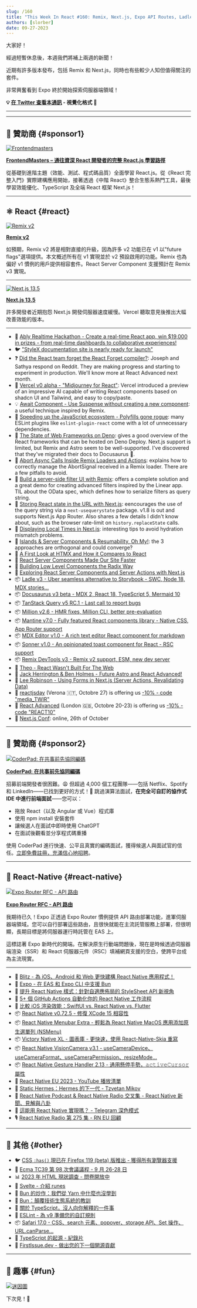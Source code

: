 ```yaml
---
slug: /160
title: "This Week In React #160: Remix, Next.js, Expo API Routes, Ladle, MDXEditor, Sonner, Docusaurus, AbortController, Query String, Menubar, VisionCamera, Victory Native XL, Bun, ESLint, TC39..."
authors: [slorber]
date: 09-27-2023
---
```


大家好！

經過短暫休息後，本週我們將補上兩週的新聞！

近期有許多版本發布，包括 Remix 和 Next.js，同時也有些較少人知但值得關注的套件。

非常興奮看到 Expo 終於開始探索伺服器端領域！

<!-- truncate -->

**💡 [在 Twitter 查看本通訊](https://slo.im/thread) - 視覺化格式 🎨**

---


<Support />

---

## 💸 贊助商 {#sponsor1}

[![Frontendmasters](/emails/issues/158/frontendmasters.jpg)](https://frontendmasters.com/learn/react/?utm_source=newsletter&utm_medium=thisweekinreact&utm_campaign=reactpath)

**[FrontendMasters – 通往資深 React 開發者的完整 React.js 學習路徑](https://frontendmasters.com/learn/react/?utm_source=newsletter&utm_medium=thisweekinreact&utm_campaign=reactpath)**

從基礎到進階主題（效能、測試、程式碼品質）全面學習 React.js。從《React 完整入門》實際建構應用開始，接著透過《中階 React》整合生態系熱門工具，最後學習效能優化、TypeScript 及全端 React 框架 Next.js！

---

## ⚛️ React {#react}

[![Remix v2](/emails/issues/160/remix-v2.jpg)](https://remix.run/blog/remix-v2)

[**Remix v2**](https://remix.run/blog/remix-v2)

如預期，Remix v2 將是相對直接的升級，因為許多 v2 功能已在 v1 以"future flags"選項提供。本文概述所有在 v1 實現並於 v2 預設啟用的功能。Remix 也為偏好 v1 慣例的用戶提供相容套件。React Server Component 支援預計在 Remix v3 實現。

---

[![Next.js 13.5](/emails/issues/160/next-13.5.jpg)](https://nextjs.org/blog/next-13-5)

[**Next.js 13.5**](https://nextjs.org/blog/next-13-5)

許多開發者近期抱怨 Next.js 開發伺服器速度緩慢。Vercel 聽取意見後推出大幅改善效能的版本。

---

- 💸 [Ably Realtime Hackathon - Create a real-time React app, win $19,000 in prizes - from real-time dashboards to collaborative experiences!](https://ably.devpost.com/?utm_campaign=23-hackathon&utm_source=thisweekinreact&utm_medium=referral)
- 🐦 ["StyleX documentation site is nearly ready for launch"](https://twitter.com/naman34/status/1703576411330810282)
- ❓ [Did the React team forget the React Forget compiler?](https://www.reddit.com/r/reactjs/comments/16nnh4z/did_the_react_team_forget_the_react_forget/): Joseph and Sathya respond on Reddit. They are making progress and starting to experiment in production. We'll know more at React Advanced next month.
- 👀 [Vercel v0 alpha - "Midjourney for React"](https://v0.dev/): Vercel introduced a preview of an impressive AI capable of writing React components based on shadcn UI and Tailwind, and easy to copy/paste.
- 💡 [Await Component - Use Suspense without creating a new component](https://buildui.com/recipes/await-component): a useful technique inspired by Remix.
- 📜 [Speeding up the JavaScript ecosystem - Polyfills gone rogue](https://marvinh.dev/blog/speeding-up-javascript-ecosystem-part-6/): many ESLint plugins like `eslint-plugin-react` come with a lot of unnecessary dependencies.
- 📜 [The State of Web Frameworks on Deno](https://deno.com/blog/web-frameworks-on-deno): gives a good overview of the React frameworks that can be hosted on Deno Deploy. Next.js support is limited, but Remix and Astro seem to be well-supported. I've discovered that they've migrated their docs to Docusaurus 🥲.
- 📜 [Abort Async Calls Inside Remix Loaders and Actions](https://sergiodxa.com/tutorials/abort-async-calls-inside-remix-loaders-and-actions): explains how to correctly manage the AbortSignal received in a Remix loader. There are a few pitfalls to avoid.
- 📜 [Build a server-side filter UI with Remix](https://www.jacobparis.com/content/remix-filter-bar): offers a complete solution and a great demo for creating advanced filters inspired by the Linear app. TIL about the OData spec, which defines how to serialize filters as query string.
- 📜 [Storing React state in the URL with Next.js](https://francoisbest.com/posts/2023/storing-react-state-in-the-url-with-nextjs): eencourages the use of the query string via a `next-usequerystate` package. v1.8 is out and supports Next.js App Router. Also shares a few details I didn't know about, such as the browser rate-limit on `history.replaceState` calls.
- 📜 [Displaying Local Times in Next.js](https://francoisbest.com/posts/2023/displaying-local-times-in-nextjs): interesting tips to avoid hydration mismatch problems.
- 📜 [Islands & Server Components & Resumability, Oh My!](https://dev.to/this-is-learning/islands-server-components-resumability-oh-my-319d): the 3 approaches are orthogonal and could converge?
- 📜 [A First Look at HTMX and How it Compares to React](https://www.builder.io/blog/htmx-vs-react)
- 📜 [React Server Components Made Our Site Faster](https://frigade.com/blog/bundle-size-reduction-with-rsc-and-frigade)
- 📜 [Building Low Level Components the Radix Way](https://alexkondov.com/building-low-level-components-the-radix-way/)
- 📜 [Exploring React Server Components and Server Actions with Next.js](https://www.antstack.com/blog/exploring-react-server-components-and-server-actions-with-next-js/)
- 📦 [Ladle v3 - Uber seamless alternative to Storybook - SWC, Node 18, MDX stories...](https://ladle.dev/blog/ladle-v3/)
- 📦 [Docusaurus v3 beta - MDX 2, React 18, TypeScript 5, Mermaid 10](https://github.com/facebook/docusaurus/discussions/9312)
- 📦 [TanStack Query v5 RC.1 - Last call to report bugs](https://github.com/TanStack/query/releases/tag/v5.0.0-rc.1)
- 📦 [Million v2.6 - HMR fixes, Million CLI, better pre-evaluation](https://github.com/aidenybai/million/releases/tag/v2.6.0)
- 📦 [Mantine v7.0 - Fully featured React components library - Native CSS, App Router support](https://mantine.dev/changelog/7-0-0/)
- 📦 [MDX Editor v1.0 - A rich text editor React component for markdown](https://github.com/mdx-editor/editor)
- 📦 [Sonner v1.0 - An opinionated toast component for React - RSC support](https://sonner.emilkowal.ski/)
- 📦 [Remix DevTools v3 - Remix v2 support, ESM, new dev server](https://github.com/Code-Forge-Net/Remix-Dev-Tools/releases/tag/v3.0.0)
- 🎥 [Theo - React Wasn't Built For The Web](https://www.youtube.com/watch?v=Y12sGu8-qFE&t=2s)
- 🎥 [Jack Herrington & Ben Holmes - Future Astro and React Advanced!](https://www.youtube.com/watch?v=sbiuZj2s5fs)
- 🎥 [Lee Robinson - Using Forms in Next.js (Server Actions, Revalidating Data)](https://www.youtube.com/watch?v=dDpZfOQBMaU)
- 👥 [reactjsday](https://2023.reactjsday.it/) (Verona 🇮🇹, Octobre 27) is offering us [\-10% - code "media_TWIR"](https://ti.to/grusp/reactjsday-2023/discount/media_TWIR)
- 👥 [React Advanced](https://reactadvanced.com/?utm_source=email&utm_medium=thisweekinreact) (London 🇬🇧, Octobre 20-23) is offering us [\-10% - code "REACT10"](https://ti.to/gitnation/react-advanced-london-2023/discount/REACT10)
- 👥 [Next.js Conf](https://nextjs.org/conf): online, 26th of October

<SubscribeFormEmbed placement="middle" />

---

## 💸 贊助商 {#sponsor2}

[![CoderPad: 在共事前先協同編碼](/emails/issues/154/coderpad.png)](https://coderpad.io/?utm_medium=3pmedia&utm_source=ThisWeekInReact&utm_campaign=23-Q3-3PMedia-ThisWeekInReact-ACQ-All-Global-Newsletter)

[**CoderPad: 在共事前先協同編碼**](https://coderpad.io/?utm_medium=3pmedia&utm_source=ThisWeekInReact&utm_campaign=23-Q3-3PMedia-ThisWeekInReact-ACQ-All-Global-Newsletter)

招募前端開發者很困難。😩 但超過 4,000 個工程團隊——包括 Netflix、Spotify 和 LinkedIn——已找到更好的方式！🤠 跳過演算法面試，**在完全可自訂的協作式 IDE 中進行前端面試**——您可以：

- 拖放 React（以及 Angular 或 Vue）程式庫
- 使用 npm install 安裝套件
- 讓候選人在面試中即時使用 ChatGPT
- 在面試後觀看並分享程式碼重播

使用 CoderPad 進行快速、公平且真實的編碼面試，獲得候選人與面試官的信任。[立即免費註冊，充滿信心地招聘](https://coderpad.io/?utm_medium=3pmedia&utm_source=ThisWeekInReact&utm_campaign=23-Q3-3PMedia-ThisWeekInReact-ACQ-All-Global-Newsletter)。

---

## 📱 React-Native {#react-native}

[![Expo Router RFC - API 路由](/emails/issues/160/expo-api-routes.jpg)](https://blog.expo.dev/rfc-api-routes-cce5a3b9f25d)

[**Expo Router RFC - API 路由**](https://blog.expo.dev/rfc-api-routes-cce5a3b9f25d)

我期待已久！Expo 正透過 Expo Router 慣例提供 API 路由部署功能，進軍伺服器端領域。您可以自行部署這些路由，且很快就能在主流託管服務上部署，但很明顯，長期目標是將伺服器運行時託管在 EAS 上。

這標誌著 Expo 新時代的開端。在解決原生行動端問題後，現在是時候透過伺服器端渲染（SSR）和 React 伺服器元件（RSC）填補網頁支援的空白，使跨平台成為主流現實。

---

- 💸 [Blitz - 為 iOS、Android 和 Web 更快建構 React Native 應用程式！](https://www.blitz-rn.com/)
- 👀 [Expo - 在 EAS 和 Expo CLI 中支援 Bun](https://expo.dev/changelog/2023/09-25-eas-bun-support)
- 📜 [提升 React Native 樣式：針對自適應佈局的 StyleSheet API 新視角](https://www.reactnativecrossroads.com/posts/level-up-react-native-styles)
- 📜 [5+ 個 GitHub Actions 自動化你的 React Native 工作流程](https://elazizi.com/posts/5-github-actions-to-automate-your-react-native-workflow/)
- 📜 [比較 iOS 渲染效能：SwiftUI vs. React Native vs. Flutter](https://blog.theodo.com/2023/09/ios-rendering-performance/)
- 📦 [React Native v0.72.5 - 修復 XCode 15 相容性](https://github.com/facebook/react-native/releases/tag/v0.72.5)
- 📦 [React Native Menubar Extra - 輕鬆為 React Native MacOS 應用添加原生選單列 (NSMenu)](https://github.com/okwasniewski/react-native-menubar-extra)
- 📦 [Victory Native XL - 圖表庫 - 更快速，使用 React-Native-Skia 重寫](https://github.com/FormidableLabs/victory-native-xl)
- 📦 [React Native VisionCamera v3.1 - useCameraDevice、useCameraFormat、useCameraPermission、resizeMode...](https://github.com/mrousavy/react-native-vision-camera/releases/tag/v3.1.0)
- 📦 [React Native Gesture Handler 2.13 - 通用懸停手勢，𝚊𝚌𝚝𝚒𝚟𝚎𝙲𝚞𝚛𝚜𝚘𝚛 屬性](https://github.com/software-mansion/react-native-gesture-handler/releases/tag/2.13.0)
- 🎥 [React Native EU 2023 - YouTube 播放清單](https://www.youtube.com/playlist?list=PLZ3MwD-soTTEm5KtB2AoZuM7fiYRR69k8)
- 🎥 [Static Hermes：Hermes 的下一代 - Tzvetan Mikov](https://www.youtube.com/watch?v=q-xKYA0EO-c)
- 🎥 [React Native Podcast & React Native Radio 交叉集 - React Native 新聞、見解與八卦](https://www.youtube.com/watch?v=xc15HtMuMhs)
- 🎥 [這能用 React Native 實現嗎？ - Telegram 深色模式](https://www.youtube.com/watch?v=vKYEFpO06Tk)
- 🎙️ [React Native Radio 第 275 集 - RN EU 回顧](https://reactnativeradio.com/episodes/rnr-275-recapping-rn-eu)

---

## 🔀 其他 {#other}

- 🐦 [CSS `:has()` 現已在 Firefox 119 (beta) 版推出 - 獲得所有瀏覽器支援](https://twitter.com/sebastienlorber/status/1706976759269224724)
- 👀 [Ecma TC39 第 98 次會議議程 - 9 月 26-28 日](https://github.com/tc39/agendas/blob/main/2023/09.md#agenda-for-the-98th-meeting-of-ecma-tc39)
- 📊 [2023 年 HTML 現狀調查 - 問卷開放中](https://survey.devographics.com/en-US/survey/state-of-html/2023)
- 📜 [Svelte - 介紹 runes](https://svelte.dev/blog/runes)
- 📜 [Bun 的炒作：我們從 Yarn 中什麼也沒學到](https://dev.to/thejaredwilcurt/bun-hype-how-we-learned-nothing-from-yarn-2n3j)
- 📜 [Bun：顛覆技術生態系統的教訓](https://blog.pragmaticengineer.com/bun-lessons-from-disrupting/)
- 📜 [關於 TypeScript，沒人向你解釋的一件事](https://redd.one/blog/one-thing-nobody-explained-to-you-about-typescript)
- 📜 [ESLint - 為 v9 準備您的自訂規則](https://eslint.org/blog/2023/09/preparing-custom-rules-eslint-v9/)
- 📦 [Safari 17.0 - CSS、search 元素、popover、storage API、Set 操作、URL.canParse...](https://webkit.org/blog/14445/webkit-features-in-safari-17-0/)
- 🎥 [TypeScript 的起源 - 紀錄片](https://www.youtube.com/watch?v=U6s2pdxebSo)
- 🔗 [FirstIssue.dev - 做出您的下一個開源貢獻](https://firstissue.dev/)

---

## 🤭 趣事 {#fun}

[![迷因圖](/emails/issues/160/meme.jpg)](https://twitter.com/HODLFrance/status/1704507457555284348)

下次見！👋